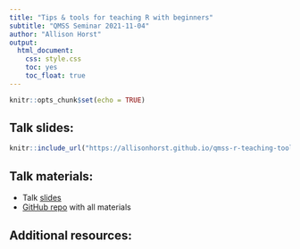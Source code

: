 ```yaml
---
title: "Tips & tools for teaching R with beginners"
subtitle: "QMSS Seminar 2021-11-04"
author: "Allison Horst"
output: 
  html_document: 
    css: style.css
    toc: yes
    toc_float: true
---
```


```r
knitr::opts_chunk$set(echo = TRUE)
```

## Talk slides: 

```r
knitr::include_url("https://allisonhorst.github.io/qmss-r-teaching-tools/qmss_r_teaching_slides.html#1")
```



## Talk materials: 

- Talk [slides](https://allisonhorst.github.io/qmss-r-teaching-tools/qmss_r_teaching_slides.html)
- [GitHub repo](https://github.com/allisonhorst/qmss-r-teaching-tools) with all materials

## Additional resources: 


